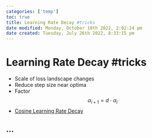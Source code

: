 ```yaml
---
categories: ['temp']
toc: true
title: Learning Rate Decay #tricks
date modified: Monday, October 10th 2022, 2:02:24 pm
date created: Tuesday, July 26th 2022, 8:33:15 pm
---
```


# Learning Rate Decay #tricks
- Scale of loss landscape changes
- Reduce step size near optima
- Factor $$\alpha_{i+1} = d\cdot \alpha_i$$
- [Cosine Learning Rate Decay](Cosine%20Learning%20Rate%20Decay.qmd)

## …



